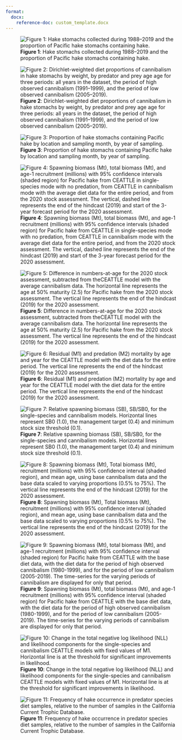 ```yaml
---
format:
  docx:
    reference-doc: custom_template.docx
---
```


![**Figure 1**: Hake stomachs collected during 1988–2019 and the proportion of Pacific hake stomachs containing hake.](./plots/diet/hake_cannibalism_rate.png)

![**Figure 2**: Dirichlet-weighted diet proportions of cannibalism in hake stomachs by weight, by predator and prey age age for three periods: all years in the dataset, the period of high observed cannibalism (1991–1999), and the period of low observed cannibalism (2005–2019).](./plots/diet/Dirichlet/Dirichlet_comp_pretty.png)

![**Figure 3**: Proportion of hake stomachs containing Pacific hake by location and sampling month, by year of sampling.](./plots/diet/locations_timing.png)

![**Figure 4**: Spawning biomass (Mt), total biomass (Mt), and age-1 recruitment (millions) with 95% confidence intervals (shaded region) for Pacific hake from CEATTLE in single-species mode with no predation, from CEATTLE in cannibalism mode with the average diet data for the entire period, and from the 2020 stock assessment. The vertical, dashed line represents the end of the hindcast (2019) and start of the 3-year forecast period for the 2020 assessment.](./plots/CEATTLE/cannibalism/popdyn_M1prior.png)

![**Figure 5**: Difference in numbers-at-age for the 2020 stock assessment, subtracted from theCEATTLE model with the average cannibalism data. The horizontal line represents the age at 50% maturity (2.5) for Pacific hake from the 2020 stock assessment. The vertical line represents the end of the hindcast (2019) for the 2020 assessment.](./plots/CEATTLE/cannibalism/nbyage_anomaly.png)

![**Figure 6**: Residual (M1) and predation (M2) mortality by age and year for the CEATTLE model with the diet data for the entire period. The vertical line represents the end of the hindcast (2019) for the 2020 assessment.](./plots/CEATTLE/cannibalism/M.png)

![**Figure 7**: Relative spawning biomass (SB), SB/SB0, for the single-species and cannibalism models. Horizontal lines represent SB0 (1.0), the management target (0.4) and minimum stock size threshold (0.1).](./plots/CEATTLE/cannibalism/relative_SSB.png)

![**Figure 8**: Spawning biomass (Mt), Total biomass (Mt), recruitment (millions) with 95% confidence interval (shaded region), and mean age, using base cannibalism data and the base data scaled to varying proportions (0.5% to 75%). The vertical line represents the end of the hindcast (2019) for the 2020 assessment.](./plots/CEATTLE/cannibalism/Testing/sensitivity_meanage_popdy.png)

![**Figure 9**: Spawning biomass (Mt), total biomass (Mt), and age-1 recruitment (millions) with 95% confidence interval (shaded region) for Pacific hake from CEATTLE with the base diet data, with the diet data for the period of high observed cannibalism (1980-1999), and for the period of low cannibalism (2005-2019). The time-series for the varying periods of cannibalism are displayed for only that period.](./plots/CEATTLE/cannibalism/Testing/timevarying_popdy.png)

![**Figure 10**: Change in the total negative log likelihood (NLL) and likelihood components for the single-species and cannibalism CEATTLE models with fixed values of M1. Horizontal line is at the threshold for significant improvements in likelihood.](./plots/CEATTLE/cannibalism/Testing/M1/M1_comp_profile.png)

![**Figure 11**: Frequency of hake occurrence in predator species diet samples, relative to the number of samples in the California Current Trophic Database.](./plots/diet/hake_predators.png)
